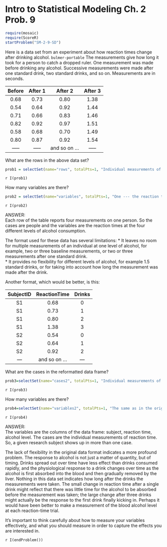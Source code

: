 Intro to Statistical Modeling Ch. 2 Prob. 9
========================================================
```r
require(mosaic)
require(ScoreR)
startProblem("SM-2-9-SD")
```
Here is a data set from an experiment about how reaction times change after drinking alcohol. <code>bulmer-portable</code>  The measurements give how long it took 
for a person to catch a dropped ruler.  One measurement was made before drinking any alcohol.  Successive measurements were made after one standard drink, two standard drinks, and so on.  Measurements are in seconds.


Before | After 1 | After 2 | After 3
:-----:|:-----:|:-----:|:-----:
0.68 | 0.73 | 0.80 | 1.38
0.54 | 0.64 | 0.92 | 1.44
0.71 | 0.66 | 0.83 | 1.46
0.82 | 0.92 | 0.97 | 1.51
0.58 | 0.68 | 0.70 | 1.49
0.80 | 0.87 | 0.92 | 1.54
-----|-----|and so on ...|-----




What are the rows in the above data set?     
```r
prob1 = selectSet(name="rows", totalPts=1, "Individual measurements of reaction time."=FALSE, "An individual person."=TRUE, "The number of drinks."=FALSE)
```
 `r I(prob1)`
 
How many variables are there?      
```r
prob2 = selectSet(name="variables", totalPts=1, "One --- the reaction times."=FALSE, "Two --- the reaction times with and without alcohol."=FALSE, "Four --- the reaction times at four different levels of alcohol."=TRUE)
```
 `r I(prob2)`
 
<aside> ANSWER:    
Each row of the table reports four measurements on one person. So the cases are people and the variables are the reaction times at the four different levels of alcohol consumption.
</aside>

The format used for these data has several limitations:
* It leaves no room for multiple measurements of an individual at one level of alcohol, for example, two or three baseline measurements, or two or three measurements after one standard drink.     
* It provides no flexibility for different levels of alcohol, for example 1.5 standard drinks, or for taking into account how long the measurement was made after the drink.     

Another format, which would be better, is this:

SubjectID | ReactionTime | Drinks
:-----:|:-----:|:-----:
S1 | 0.68 | 0 
S1 | 0.73 | 1 
S1 | 0.80 | 2 
S1 | 1.38 | 3 
S2 | 0.54 | 0 
S2 | 0.64 | 1 
S2 | 0.92 | 2 
---|and so on ...|---

What are the cases in the reformatted data frame?
```r
prob3=selectSet(name="cases2", totalPts=1, "Individual measurements of reaction time."=TRUE, "An individual person."=FALSE, "The number of drinks."=FALSE)
```
 `r I(prob3)`
 
How many variables are there?
```r
prob4=selectSet(name="variables2", totalPts=1, "The same as in the original version.  It's the same data!"=FALSE, "Three --- the subject, the reaction time, the alcohol level."=TRUE, "Four --- the reaction times at four different levels of alcohol."=FALSE)
```
 `r I(prob4)`

<aside> ANSWER:    
The variables are the columns of the data frame: subject, reaction time, alcohol level.  The cases are the individual measurements of reaction time.  So, a given research subject shows up in more than one case. </aside>

The lack of flexibility in the original data format indicates a more profound problem.  The response to alcohol is not just a matter of quantity, but of timing.  Drinks spread out over time have less effect than drinks consumed rapidly, and the physiological response to a drink changes over time as the alcohol is first absorbed into the blood and then gradually removed by the liver.  Nothing in this data set indicates how long after the drinks the measurements were taken. The small change in reaction time after a single drink might reflect that there was little time for the alcohol to be absorbed before the measurement was taken; the large change after three drinks might actually be the response to the first drink finally kicking in. Perhaps it would have been better to make a measurement of the blood alcohol level at each reaction-time trial.

It's important to think carefully about how to measure your variables effectively, and what you should measure in order to capture the effects you are interested in.

`r I(endProblem())`